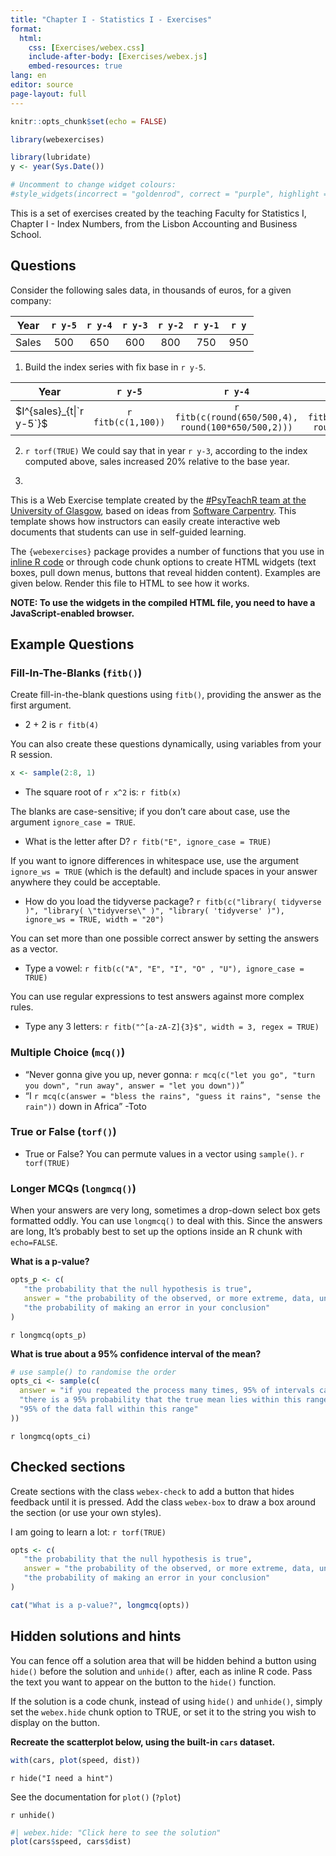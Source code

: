 ```yaml
---
title: "Chapter I - Statistics I - Exercises"
format: 
  html:
    css: [Exercises/webex.css]
    include-after-body: [Exercises/webex.js]
    embed-resources: true
lang: en
editor: source
page-layout: full
---
```


```r
knitr::opts_chunk$set(echo = FALSE)

library(webexercises)
```

```r
library(lubridate)
y <- year(Sys.Date())
```

```r
# Uncomment to change widget colours:
#style_widgets(incorrect = "goldenrod", correct = "purple", highlight = "firebrick")
```

This is a set of exercises created by the teaching Faculty for Statistics I, Chapter I - Index Numbers, from the Lisbon Accounting and Business School.

## Questions

::: {.webex-check .webex-box}

Consider the following sales data, in thousands of euros, for a given company:

::: {.table}
| Year | `r y-5` | `r y-4` | `r y-3` | `r y-2` | `r y-1` | `r y` |
| ---  | :---:   | :---:   | :---:   | :---:   | :---:   | :---: |
|Sales | 500 | 650 | 600 | 800 | 750 | 950 |
:::

1. Build the index series with fix base in `r y-5`.

| Year | `r y-5` | `r y-4` | `r y-3` | `r y-2` | `r y-1` | `r y` |
| ---  | :---:   | :---:   | :---:   | :---:   | :---:   | :---: |
|$I^{sales}_{t|`r y-5`}$ | `r fitb(c(1,100))` | `r fitb(c(round(650/500,4), round(100*650/500,2)))` | `r fitb(c(round(600/500,4), round(100*600/500,2)))` | `r fitb(c(round(800/500,4), round(100*800/500,2)))` | `r fitb(c(round(750/500,4), round(100*750/500,2)))` | `r fitb(c(round(950/500,4), round(100*950/500,2)))` |

2. `r torf(TRUE)` We could say that in year `r y-3`, according to the index computed above, sales increased 20% relative to the base year.

3. 

:::




This is a Web Exercise template created by the [#PsyTeachR team at the University of Glasgow](https://psyteachr.github.io), based on ideas from [Software Carpentry](https://software-carpentry.org/lessons/). This template shows how instructors can easily create interactive web documents that students can use in self-guided learning.

The `{webexercises}` package provides a number of functions that you use in [inline R code](https://github.com/rstudio/cheatsheets/raw/main/rmarkdown.pdf) or through code chunk options to create HTML widgets (text boxes, pull down menus, buttons that reveal hidden content). Examples are given below. Render this file to HTML to see how it works.

**NOTE: To use the widgets in the compiled HTML file, you need to have a JavaScript-enabled browser.**

## Example Questions

### Fill-In-The-Blanks (`fitb()`)

Create fill-in-the-blank questions using `fitb()`, providing the answer as the first argument.

- 2 + 2 is `r fitb(4)`

You can also create these questions dynamically, using variables from your R session.

```r
x <- sample(2:8, 1)
```

- The square root of `r x^2` is: `r fitb(x)`

The blanks are case-sensitive; if you don't care about case, use the argument `ignore_case = TRUE`.

- What is the letter after D? `r fitb("E", ignore_case = TRUE)`

If you want to ignore differences in whitespace use, use the argument `ignore_ws = TRUE` (which is the default) and include spaces in your answer anywhere they could be acceptable.

- How do you load the tidyverse package? `r fitb(c("library( tidyverse )", "library( \"tidyverse\" )", "library( 'tidyverse' )"), ignore_ws = TRUE, width = "20")`

You can set more than one possible correct answer by setting the answers as a vector.

- Type a vowel: `r fitb(c("A", "E", "I", "O" , "U"), ignore_case = TRUE)`

You can use regular expressions to test answers against more complex rules.

- Type any 3 letters: `r fitb("^[a-zA-Z]{3}$", width = 3, regex = TRUE)`

### Multiple Choice (`mcq()`)

- "Never gonna give you up, never gonna: `r mcq(c("let you go", "turn you down", "run away", answer = "let you down"))`"
- "I `r mcq(c(answer = "bless the rains", "guess it rains", "sense the rain"))` down in Africa" -Toto

### True or False (`torf()`)

- True or False? You can permute values in a vector using `sample()`. `r torf(TRUE)`

### Longer MCQs (`longmcq()`)

When your answers are very long, sometimes a drop-down select box gets formatted oddly. You can use `longmcq()` to deal with this. Since the answers are long, It's probably best to set up the options inside an R chunk with `echo=FALSE`. 

**What is a p-value?**

```r
opts_p <- c(
   "the probability that the null hypothesis is true",
   answer = "the probability of the observed, or more extreme, data, under the assumption that the null-hypothesis is true",
   "the probability of making an error in your conclusion"
)
```

`r longmcq(opts_p)`

**What is true about a 95% confidence interval of the mean?**

```r
# use sample() to randomise the order
opts_ci <- sample(c(
  answer = "if you repeated the process many times, 95% of intervals calculated in this way contain the true mean",
  "there is a 95% probability that the true mean lies within this range",
  "95% of the data fall within this range"
))
```

`r longmcq(opts_ci)`

## Checked sections

Create sections with the class `webex-check` to add a button that hides feedback until it is pressed. Add the class `webex-box` to draw a box around the section (or use your own styles).

::: {.webex-check .webex-box}

I am going to learn a lot: `r torf(TRUE)`

```r
opts <- c(
   "the probability that the null hypothesis is true",
   answer = "the probability of the observed, or more extreme, data, under the assumption that the null-hypothesis is true",
   "the probability of making an error in your conclusion"
)

cat("What is a p-value?", longmcq(opts))
```

:::



## Hidden solutions and hints

You can fence off a solution area that will be hidden behind a button using `hide()` before the solution and `unhide()` after, each as inline R code.  Pass the text you want to appear on the button to the `hide()` function.

If the solution is a code chunk, instead of using `hide()` and `unhide()`, simply set the `webex.hide` chunk option to TRUE, or set it to the string you wish to display on the button.

**Recreate the scatterplot below, using the built-in `cars` dataset.**

```r
with(cars, plot(speed, dist))
```


`r hide("I need a hint")`

See the documentation for `plot()` (`?plot`)

`r unhide()`

<!-- note: you could also just set webex.hide to TRUE -->

```r
#| webex.hide: "Click here to see the solution"
plot(cars$speed, cars$dist)
```
